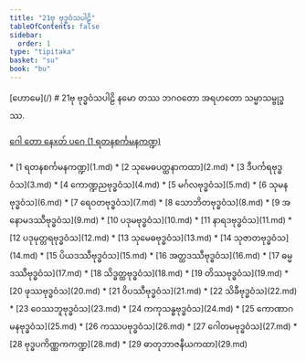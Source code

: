 ```yaml
---
title: "21ဗု ဗုဒ္ဓဝံသပါဠိ"
tableOfContents: false
sidebar:
  order: 1
type: "tipitaka"
basket: "su"
book: "bu"
---
```



<Paragraph type="center" book="bu">
[ဟောမေ](/)
</Paragraph>

<Paragraph type="center" book="bu">
# 21ဗု ဗုဒ္ဓဝံသပါဠိ
</Paragraph>

<Paragraph number="1" book="bu">
နမော တဿ ဘဂဝတော အရဟတော သမ္မာသမ္ဗုဒ္ဓဿ.

[ဂေါ တော နေxတ် ပဂေ (1 ရတနစင်္ကမနကဏ္ဍ)](1.md)



</Paragraph>

<TableOfContents book="bu" section="21">
* [1 ရတနစင်္ကမနကဏ္ဍ](1.md)
* [2 သုမေဓပတ္ထနာကထာ](2.md)
* [3 ဒီပင်္ကရဗုဒ္ဓဝံသ](3.md)
* [4 ကောဏ္ဍညဗုဒ္ဓဝံသ](4.md)
* [5 မင်္ဂလဗုဒ္ဓဝံသ](5.md)
* [6 သုမနဗုဒ္ဓဝံသ](6.md)
* [7 ရေဝတဗုဒ္ဓဝံသ](7.md)
* [8 သောဘိတဗုဒ္ဓဝံသ](8.md)
* [9 အနောမဒဿီဗုဒ္ဓဝံသ](9.md)
* [10 ပဒုမဗုဒ္ဓဝံသ](10.md)
* [11 နာရဒဗုဒ္ဓဝံသ](11.md)
* [12 ပဒုမုတ္တရဗုဒ္ဓဝံသ](12.md)
* [13 သုမေဓဗုဒ္ဓဝံသ](13.md)
* [14 သုဇာတဗုဒ္ဓဝံသ](14.md)
* [15 ပိယဒဿီဗုဒ္ဓဝံသ](15.md)
* [16 အတ္ထဒဿီဗုဒ္ဓဝံသ](16.md)
* [17 ဓမ္မဒဿီဗုဒ္ဓဝံသ](17.md)
* [18 သိဒ္ဓတ္ထဗုဒ္ဓဝံသ](18.md)
* [19 တိဿဗုဒ္ဓဝံသ](19.md)
* [20 ဖုဿဗုဒ္ဓဝံသ](20.md)
* [21 ဝိပဿီဗုဒ္ဓဝံသ](21.md)
* [22 သိခီဗုဒ္ဓဝံသ](22.md)
* [23 ဝေဿဘူဗုဒ္ဓဝံသ](23.md)
* [24 ကကုသန္ဓဗုဒ္ဓဝံသ](24.md)
* [25 ကောဏာဂမနဗုဒ္ဓဝံသ](25.md)
* [26 ကဿပဗုဒ္ဓဝံသ](26.md)
* [27 ဂေါတမဗုဒ္ဓဝံသ](27.md)
* [28 ဗုဒ္ဓပကိဏ္ဏကကဏ္ဍ](28.md)
* [29 ဓာတုဘာဇနီယကထာ](29.md)
</TableOfContents>